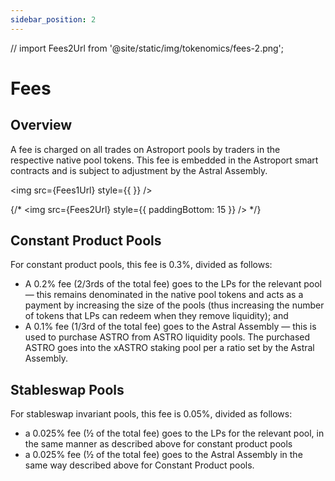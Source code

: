 ```yaml
---
sidebar_position: 2
---
```


// import Fees2Url from '@site/static/img/tokenomics/fees-2.png';


# Fees

## Overview

A fee is charged on all trades on Astroport pools by traders in the respective native pool tokens. This fee is embedded in the Astroport smart contracts and is subject to adjustment by the Astral Assembly.

<img src={Fees1Url} style={{ }} />

{/* <img src={Fees2Url} style={{ paddingBottom: 15 }} /> */}

## Constant Product Pools

For constant product pools, this fee is 0.3%, divided as follows:

- A 0.2% fee (2/3rds of the total fee) goes to the LPs for the relevant pool — this remains denominated in the native pool tokens and acts as a payment by increasing the size of the pools (thus increasing the number of tokens that LPs can redeem when they remove liquidity); and
- A 0.1% fee (1/3rd of the total fee) goes to the Astral Assembly — this is used to purchase ASTRO from ASTRO liquidity pools. The purchased ASTRO goes into the xASTRO staking pool per a ratio set by the Astral Assembly.

## Stableswap Pools

For stableswap invariant pools, this fee is 0.05%, divided as follows:

- a 0.025% fee (½ of the total fee) goes to the LPs for the relevant pool, in the same manner as described above for constant product pools
- a 0.025% fee (½ of the total fee) goes to the Astral Assembly in the same way described above for Constant Product pools.


